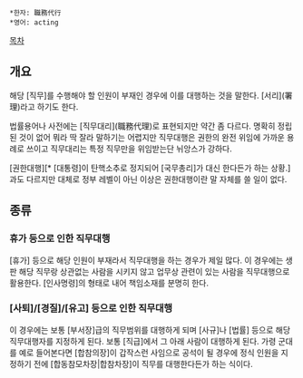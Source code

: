  *한자: 職務代行
 *영어: acting

[[목차]]
== 개요 ==
해당 [직무]를 수행해야 할 인원이 부재인 경우에 이를 대행하는 것을 말한다. [서리](署理)라고 하기도 한다.

법률용어나 사전에는 [직무대리](職務代理)로 표현되지만 약간 좀 다르다. 명확히 정립된 것이 없어 뭐라 딱 잘라 말하기는 어렵지만 직무대행은 권한의 완전 위임에 가까운 용례로 쓰이고 직무대리는 특정 직무만을 위임받는단 뉘앙스가 강하다.

[권한대행][* [대통령]이 탄핵소추로 정지되어 [국무총리]가 대신 한다든가 하는 상황.]과도 다르지만 대체로 정부 레벨이 아닌 이상은 권한대행이란 말 자체를 쓸 일이 없다.
== 종류 ==
=== 휴가 등으로 인한 직무대행 ===
[휴가] 등으로 해당 인원이 부재라서 직무대행을 하는 경우가 제일 많다. 이 경우에는 생판 해당 직무랑 상관없는 사람을 시키지 않고 업무상 관련이 있는 사람을 직무대행으로 활용한다. [인사명령]의 형태로 내어 책임소재를 분명히 한다.
=== [사퇴]/[경질]/[유고] 등으로 인한 직무대행 ===
이 경우에는 보통 [부서장]급의 직무범위를 대행하게 되며 [사규]나 [법률] 등으로 해당 직무대행자를 지정하게 된다. 보통 [직급]에서 그 아래 사람이 대행하게 된다. 가령 군대를 예로 들어본다면 [합참의장]이 갑작스런 사임으로 공석이 될 경우에 정식 인원을 지정하기 전에 [합동참모차장|합참차장]이 직무를 대행한다든가 하는 식이다.
